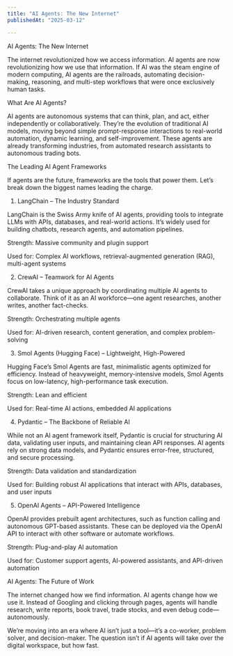 ```yaml
---
title: "AI Agents: The New Internet"
publishedAt: "2025-03-12"

---
```

AI Agents: The New Internet

The internet revolutionized how we access information. AI agents are now revolutionizing how we use that information. If AI was the steam engine of modern computing, AI agents are the railroads, automating decision-making, reasoning, and multi-step workflows that were once exclusively human tasks.

What Are AI Agents?

AI agents are autonomous systems that can think, plan, and act, either independently or collaboratively. They’re the evolution of traditional AI models, moving beyond simple prompt-response interactions to real-world automation, dynamic learning, and self-improvement. These agents are already transforming industries, from automated research assistants to autonomous trading bots.

The Leading AI Agent Frameworks

If agents are the future, frameworks are the tools that power them. Let’s break down the biggest names leading the charge.

1. LangChain – The Industry Standard

LangChain is the Swiss Army knife of AI agents, providing tools to integrate LLMs with APIs, databases, and real-world actions. It’s widely used for building chatbots, research agents, and automation pipelines.

Strength: Massive community and plugin support

Used for: Complex AI workflows, retrieval-augmented generation (RAG), multi-agent systems

2. CrewAI – Teamwork for AI Agents

CrewAI takes a unique approach by coordinating multiple AI agents to collaborate. Think of it as an AI workforce—one agent researches, another writes, another fact-checks.

Strength: Orchestrating multiple agents

Used for: AI-driven research, content generation, and complex problem-solving

3. Smol Agents (Hugging Face) – Lightweight, High-Powered

Hugging Face’s Smol Agents are fast, minimalistic agents optimized for efficiency. Instead of heavyweight, memory-intensive models, Smol Agents focus on low-latency, high-performance task execution.

Strength: Lean and efficient

Used for: Real-time AI actions, embedded AI applications

4. Pydantic – The Backbone of Reliable AI

While not an AI agent framework itself, Pydantic is crucial for structuring AI data, validating user inputs, and maintaining clean API responses. AI agents rely on strong data models, and Pydantic ensures error-free, structured, and secure processing.

Strength: Data validation and standardization

Used for: Building robust AI applications that interact with APIs, databases, and user inputs

5. OpenAI Agents – API-Powered Intelligence

OpenAI provides prebuilt agent architectures, such as function calling and autonomous GPT-based assistants. These can be deployed via the OpenAI API to interact with other software or automate workflows.

Strength: Plug-and-play AI automation

Used for: Customer support agents, AI-powered assistants, and API-driven automation

AI Agents: The Future of Work

The internet changed how we find information. AI agents change how we use it. Instead of Googling and clicking through pages, agents will handle research, write reports, book travel, trade stocks, and even debug code—autonomously.

We’re moving into an era where AI isn’t just a tool—it’s a co-worker, problem solver, and decision-maker. The question isn’t if AI agents will take over the digital workspace, but how fast.
